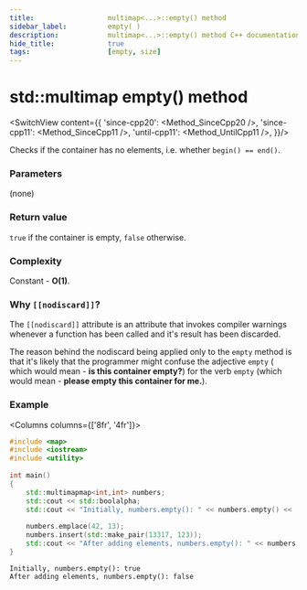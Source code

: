 ```yaml
---
title:					multimap<...>::empty() method
sidebar_label:			empty( )
description:			multimap<...>::empty() method C++ documentation
hide_title:				true
tags:					[empty, size]
---
```



<!----------------- Codes ---------------------->

<!-- empty() -->

# std::multimap empty() method

<SwitchView content={{
        'since-cpp20': <Method_SinceCpp20 />,
        'since-cpp11': <Method_SinceCpp11 />,
        'until-cpp11': <Method_UntilCpp11 />,
    }}/>


Checks if the container has no elements, i.e. whether `begin() == end()`.

### Parameters

(none)

### Return value

`true` if the container is empty, `false` otherwise.

### Complexity

Constant - **O(1)**.

### Why `[[nodiscard]]`?

The `[[nodiscard]]` attribute is an attribute that invokes compiler warnings whenever
a function has been called and it's result has been discarded.

The reason behind the nodiscard being applied only to the `empty` method is that
it's likely that the programmer might confuse the adjective `empty` (
which would mean - **is this container empty?**) for the verb `empty` (which would mean - **please empty this container for me.**).

### Example

<Columns columns={['8fr', '4fr']}>
<div>

```cpp title='Main.cpp' showLineNumbers
#include <map>
#include <iostream>
#include <utility>
 
int main()
{
    std::multimapmap<int,int> numbers;
    std::cout << std::boolalpha;
    std::cout << "Initially, numbers.empty(): " << numbers.empty() << '\n';
 
    numbers.emplace(42, 13);
    numbers.insert(std::make_pair(13317, 123)); 
    std::cout << "After adding elements, numbers.empty(): " << numbers.empty() << '\n';
}
```

</div>
<div>

```plaintext title="Output"
Initially, numbers.empty(): true
After adding elements, numbers.empty(): false
```

</div>
</Columns>
